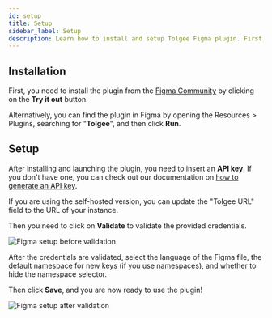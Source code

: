 ```yaml
---
id: setup
title: Setup
sidebar_label: Setup
description: Learn how to install and setup Tolgee Figma plugin. First, you need to install the plugin from the Figma Community by clicking on the Try it out button.
---
```


## Installation

First, you need to install the plugin from the [Figma Community](https://www.figma.com/community/plugin/1212381421658754793/Tolgee) by clicking on the **Try it out** button.

Alternatively, you can find the plugin in Figma by opening the Resources > Plugins, searching for "**Tolgee**", and then click **Run**.

## Setup

After installing and launching the plugin, you need to insert an **API key**. If you don't have one, you can check out our documentation on [how to generate an API key](/platform/account_settings/api_keys_and_pat_tokens#generation).

If you are using the self-hosted version, you can update the "Tolgee URL" field to the URL of your instance.

Then you need to click on **Validate** to validate the provided credentials.

![Figma setup before validation](/img/docs/platform/figma-plugin/setup-before-validation.png)

After the credentials are validated, select the language of the Figma file, the default namespace for new keys (if you use namespaces), and whether to hide the namespace selector.

Then click **Save**, and you are now ready to use the plugin!

![Figma setup after validation](/img/docs/platform/figma-plugin/setup-after-validation.png)
